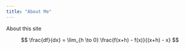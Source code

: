 ```yaml
---
title: "About Me"
---
```


About this site

$$
\frac{df}{dx} = \lim_{h \to 0} \frac{f(x+h) - f(x)}{(x+h) - x}
$$
